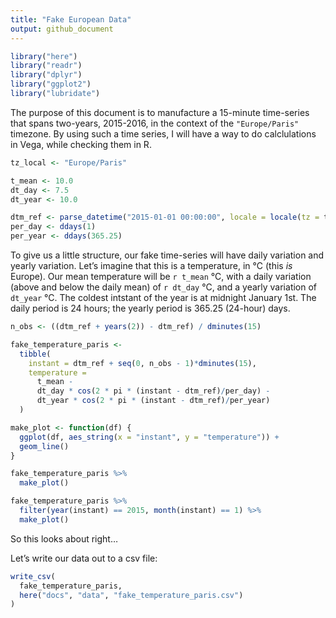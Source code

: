 ```yaml
---
title: "Fake European Data"
output: github_document
---
```


```r
library("here")
library("readr")
library("dplyr")
library("ggplot2")
library("lubridate")
```

The purpose of this document is to manufacture a 15-minute time-series that spans two-years, 2015-2016, in the context of the `"Europe/Paris"` timezone. By using such a time series, I will have a way to do calclulations in Vega, while checking them in R.

```r
tz_local <- "Europe/Paris"

t_mean <- 10.0
dt_day <- 7.5
dt_year <- 10.0

dtm_ref <- parse_datetime("2015-01-01 00:00:00", locale = locale(tz = tz_local))
per_day <- ddays(1)
per_year <- ddays(365.25)
```

To give us a little structure, our fake time-series will have daily variation and yearly variation. Let's imagine that this is a temperature, in °C (this *is* Europe). Our mean temperature will be `r t_mean` °C, with a daily variation (above and below the daily mean) of `r dt_day` °C, and a yearly variation of `dt_year` °C. The coldest intstant of the year is at midnight January 1st. The daily period is 24 hours; the yearly period is 365.25 (24-hour) days.

```r
n_obs <- ((dtm_ref + years(2)) - dtm_ref) / dminutes(15)

fake_temperature_paris <- 
  tibble(
    instant = dtm_ref + seq(0, n_obs - 1)*dminutes(15),
    temperature = 
      t_mean - 
      dt_day * cos(2 * pi * (instant - dtm_ref)/per_day) - 
      dt_year * cos(2 * pi * (instant - dtm_ref)/per_year)  
  )
```

```r
make_plot <- function(df) {
  ggplot(df, aes_string(x = "instant", y = "temperature")) +
  geom_line()  
}

fake_temperature_paris %>%
  make_plot()
```

```r
fake_temperature_paris %>%
  filter(year(instant) == 2015, month(instant) == 1) %>%
  make_plot()
```

So this looks about right...

Let's write our data out to a csv file:

```r
write_csv(
  fake_temperature_paris, 
  here("docs", "data", "fake_temperature_paris.csv")
)
```
